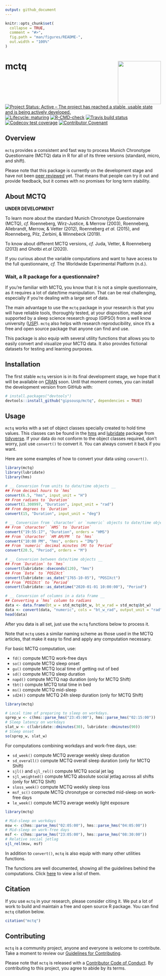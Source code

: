 ```yaml
---
output: github_document
---
```


<!-- README.md is generated from README.Rmd. Please edit that file -->

```r
knitr::opts_chunk$set(
  collapse = TRUE,
  comment = "#>",
  fig.path = "man/figures/README-",
  out.width = "100%"
)
```

# mctq <a href='https://gipsousp.github.io/mctq'><img src='man/figures/logo.png' align="right" height="139" /></a>

<!-- badges: start -->

<!-- To do: Add Code coverage (when possible) <https://docs.codecov.io/> -->
[![Project Status: Active – The project has reached a stable, usable state and is being actively developed.](https://www.repostatus.org/badges/latest/active.svg)](https://www.repostatus.org/#active)
[![Lifecycle: maturing](https://img.shields.io/badge/lifecycle-maturing-blue.svg)](https://www.tidyverse.org/lifecycle/#maturing)
[![R-CMD-check](https://github.com/gipsousp/mctq/workflows/R-CMD-check/badge.svg)](https://github.com/gipsousp/mctq/actions)
[![Travis build status](https://travis-ci.com/gipsousp/mctq.svg?branch=master)](https://travis-ci.com/gipsousp/mctq)
[![Codecov test coverage](https://codecov.io/gh/gipsousp/mctq/branch/master/graph/badge.svg)](https://codecov.io/gh/gipsousp/mctq?branch=master)
[![Contributor Covenant](https://img.shields.io/badge/Contributor%20Covenant-v2.0%20adopted-ff69b4.svg)](https://gipsousp.github.io/mctq/CODE_OF_CONDUCT.html)
<!-- badges: end -->

## Overview

`mctq` provides a consistent and fast way to process Munich Chronotype Questionnaire (MCTQ) data in R for all of its three versions (standard, micro, and shift).

Please note that this package is currently on the development stage and have not been [peer reviewed](https://devguide.ropensci.org/softwarereviewintro.html) yet. That means that people can try it out and provide feedback, but it comes with no promises for long term stability.

## About MCTQ

__UNDER DEVELOPMENT__

To learn more about the standard Munich Chronotype Questionnaire (MCTQ), _cf._ Roenneberg, Wirz-Justice, & Merrow (2003), Roenneberg, Allebrandt, Merrow, & Vetter (2012), Roenneberg _et al._ (2015), and Roenneberg, Pilz, Zerbini, & Winnebeck (2019).

To know about different MCTQ versions, _cf._ Juda, Vetter, & Roenneberg (2013) and Ghotbi _et.al_ (2020).

If you curious about the variable computations and want to have access to the full questionnaire, _cf._ The Worldwide Experimental Platform (n.d.).

### Wait, a R package for a questionnaire?

If you're familiar with MCTQ, you know that it is not a simple questionnaire, as it requires a lot of date/time manipulation. That can be real challenging, especially if you're dealing with a large set of data.

The main advantage to use the `mctq` package in your research is that you will have reliable tools, thoroughly tested, at your disposition, made and supported by a sleep science research group (GIPSO) from a well know university ([USP](https://www5.usp.br/)). `mctq` also helps with research reproducibility, since it's a free and open source package that anyone can find and use.

This package is also equip with several utility functions that allows you to easily convert and visualize your MCTQ data. It also provides fictional datasets for testing and learning purposes.

## Installation

The first stable `mctq` version is in its final development stage, we hope that it will be available on [CRAN](https://cran.r-project.org/) soon. Until that moment comes, you can install the development version from GitHub with:

``` r
# install.packages("devtools")
devtools::install_github("gipsousp/mctq", dependencies = TRUE)
```

## Usage

`mctq` works with a set of object classes specially created to hold time values. This classes can be found in the [hms](https://hms.tidyverse.org/) and [lubridate](https://lubridate.tidyverse.org/) package from [tidyverse](https://www.tidyverse.org/packages/). If your data do not conform to the object classes required, don't worry, just use `convert()` to convert it. You can always convert it back if you want.

Here are some examples of how to convert your data using `convert()`.

```r
library(mctq)
library(lubridate)
library(hms)

# __ Conversion from units to date/time objects __
## From decimal hours to `hms`
convert(6.5, "hms", input_unit = "H")
## From radians to `Duration`
convert(1.308997, "Duration", input_unit = "rad")
## From degrees to `Duration`
convert(15, "Duration", input_unit = "deg")

# __ Conversion from `character` or `numeric` objects to date/time objects __
## From `character` `HMS` to `Duration`
convert("19:55:17", "Duration", orders = "HMS")
## From `character` `HM AM/PM ` to `hms`
convert("10:00 PM", "hms", orders = "IMp")
## From `numeric` decimal minutes (M) to `Period`
convert(20.5, "Period", orders = "M")

# __ Conversion between date/time objects __
## From `Duration` to `hms`
convert(lubridate::dseconds(120), "hms")
## From `Date` to `POSIXct`
convert(lubridate::as_date("1765-10-05"), "POSIXct")
## From `POSIXct` to `Period`
convert(lubridate::as_datetime("2020-01-01 10:00:00"), "Period")

# __ Conversion of columns in a data frame __
## Converting a `hms` column to radians
data <- data.frame(bt_w = std_mctq$bt_w, bt_w_rad = std_mctq$bt_w)
data <- convert(data, "numeric", cols = "bt_w_rad", output_unit = "rad")
head(data)
```

After you data is all set, just use the `mctq` functions below to process it. 

Note that `mctq` uses a similar naming scheme as those used in the MCTQ articles, that make it easy to find and apply any computation necessary.

For basic MCTQ computation, use:

* `fd()` compute MCTQ work-free days
* `so()` compute MCTQ sleep onset
* `gu()` compute MCTQ local time of getting out of bed
* `sd()` compute MCTQ sleep duration
* `napd()` compute MCTQ nap duration (only for MCTQ Shift)
* `tbt()` compute MCTQ total time in bed
* `ms()` compute MCTQ mid-sleep
* `sd24()` compute MCTQ 24h sleep duration (only for MCTQ Shift)

```r
library(mctq)

# Local time of preparing to sleep on workdays.
sprep_w <- c(hms::parse_hms("23:45:00"), hms::parse_hms("02:15:00"))
# Sleep latency on workdays
slat_w <- c(lubridate::dminutes(30), lubridate::dminutes(90))
# Sleep onset
so(sprep_w, slat_w)
```

For computations combining workdays and work-free days, use:

* `sd_week()` compute MCTQ average weekly sleep duration
* `sd_overall()` compute MCTQ overall sleep duration (only for MCTQ Shift)
* `sjl()` and `sjl_rel()` compute MCTQ social jet lag
* `sjl_weighted()` compute MCTQ absolute social jetlag across all shifts (only for MCTQ Shift)
* `sloss_week()` compute MCTQ weekly sleep loss
* `msf_sc()` compute MCTQ chronotype or corrected mid-sleep on work-free days
* `le_week()` compute MCTQ average weekly light exposure

```r
library(mctq)

# Mid-sleep on workdays
msw <- c(hms::parse_hms("02:05:00"), hms::parse_hms("04:05:00"))
# Mid-sleep on work-free days
msf <- c(hms::parse_hms("23:05:00"), hms::parse_hms("08:30:00"))
# Relative social jetlag
sjl_rel(msw, msf)
```

In addition to `convert()`, `mctq` is also equip with many other utilities functions. 

The functions are well documented, showing all the guidelines behind the computations. Click [here](https://gipsousp.github.io/mctq/reference/index.html) to view a list of them.

## Citation

If you use `mctq` in your research, please consider citing it. We put a lot of work to build and maintain a free and open source R package. You can find `mctq` citation below.

```r
citation("mctq")
```

## Contributing

`mctq` is a community project, anyone and everyone is welcome to contribute. Take a moment to review our [Guidelines for Contributing](https://gipsousp.github.io/mctq/CONTRIBUTING.html).

Please note that `mctq` is released with a [Contributor Code of
Conduct](https://gipsousp.github.io/mctq/CODE_OF_CONDUCT.html). By contributing
to this project, you agree to abide by its terms.
